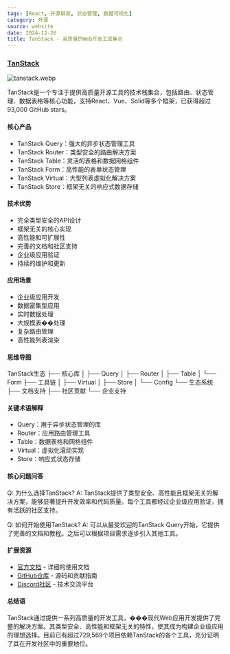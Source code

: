 ```yaml
---
tags: [React, 开源框架, 状态管理, 数据可视化]
category: 开源
source: website
date: 2024-12-26
title: TanStack - 高质量的Web开发工具集合
---
```


### [TanStack](https://tanstack.com/)

![tanstack.webp](https://img.mengpeng.tech/i/2024/12/26/676ce5148b9a1.webp)

TanStack是一个专注于提供高质量开源工具的技术栈集合，包括路由、状态管理、数据表格等核心功能，支持React、Vue、Solid等多个框架，已获得超过93,000 GitHub stars。

#### 核心产品

- TanStack Query：强大的异步状态管理工具
- TanStack Router：类型安全的路由解决方案
- TanStack Table：灵活的表格和数据网格组件
- TanStack Form：高性能的表单状态管理
- TanStack Virtual：大型列表虚拟化解决方案
- TanStack Store：框架无关的响应式数据存储

#### 技术优势

- 完全类型安全的API设计
- 框架无关的核心实现
- 高性能和可扩展性
- 完善的文档和社区支持
- 企业级应用验证
- 持续的维护和更新

#### 应用场景

- 企业级应用开发
- 数据密集型应用
- 实时数据处理
- 大规模表��处理
- 复杂路由管理
- 高性能列表渲染

#### 思维导图
TanStack生态
├── 核心库
│   ├── Query
│   ├── Router
│   ├── Table
│   └── Form
├── 工具链
│   ├── Virtual
│   ├── Store
│   └── Config
└── 生态系统
    ├── 文档支持
    ├── 社区贡献
    └── 企业支持

#### 关键术语解释

- Query：用于异步状态管理的库
- Router：应用路由管理工具
- Table：数据表格和网格组件
- Virtual：虚拟化滚动实现
- Store：响应式状态存储

#### 核心问题问答

Q: 为什么选择TanStack?
A: TanStack提供了类型安全、高性能且框架无关的解决方案，能够显著提升开发效率和代码质量。每个工具都经过企业级应用验证，拥有活跃的社区支持。

Q: 如何开始使用TanStack?
A: 可以从最受欢迎的TanStack Query开始，它提供了完善的文档和教程。之后可以根据项目需求逐步引入其他工具。

#### 扩展资源

- [官方文档](https://tanstack.com/docs/latest) - 详细的使用文档
- [GitHub仓库](https://github.com/TanStack) - 源码和贡献指南
- [Discord社区](https://discord.com/invite/tanstack) - 技术交流平台

#### 总结语

TanStack通过提供一系列高质量的开发工具，���现代Web应用开发提供了完整的解决方案。其类型安全、高性能和框架无关的特性，使其成为构建企业级应用的理想选择。目前已有超过729,569个项目依赖TanStack的各个工具，充分证明了其在开发社区中的重要地位。 